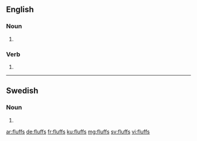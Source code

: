 ==English==

===Noun===
{{head|en|plural}}

# {{plural of|fluff|lang=en|nocat=1}}

===Verb===
{{head|en}}

# {{en-third-person singular of|fluff}}

----

==Swedish==

===Noun===
{{head|sv|noun form}}

# {{sv-noun-form-indef-gen|fluff}}

[[ar:fluffs]]
[[de:fluffs]]
[[fr:fluffs]]
[[ku:fluffs]]
[[mg:fluffs]]
[[sv:fluffs]]
[[vi:fluffs]]